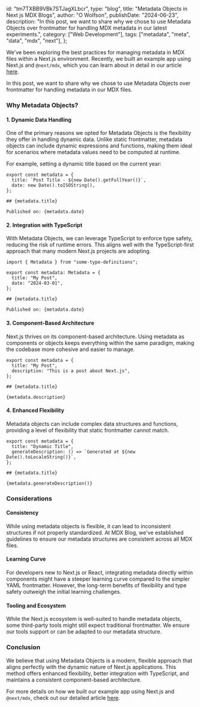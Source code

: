   id: "tm7TXBB9VBk7STJagXLbcr",
  type: "blog",
  title: "Metadata Objects in Next js MDX Blogs",
  author: "O Wolfson",
  publishDate: "2024-06-23",
  description:
    "In this post, we want to share why we chose to use Metadata Objects over frontmatter for handling MDX metadata in our latest experiments.",
  category: ["Web Development"],
  tags: ["metadata", "meta", "data", "mdx", "next"],
};

We've been exploring the best practices for managing metadata in MDX files within a Next.js environment. Recently, we built an example app using Next.js and `@next/mdx`, which you can learn about in detail in our article [here](https://www.mdxblog.io/blog/create-a-static-mdx-blog-with-next).

In this post, we want to share why we chose to use Metadata Objects over frontmatter for handling metadata in our MDX files.

### Why Metadata Objects?

#### 1. **Dynamic Data Handling**

One of the primary reasons we opted for Metadata Objects is the flexibility they offer in handling dynamic data. Unlike static frontmatter, metadata objects can include dynamic expressions and functions, making them ideal for scenarios where metadata values need to be computed at runtime.

For example, setting a dynamic title based on the current year:

```mdx
export const metadata = {
  title: `Post Title - ${new Date().getFullYear()}`,
  date: new Date().toISOString(),
};

## {metadata.title}

Published on: {metadata.date}
```

#### 2. **Integration with TypeScript**

With Metadata Objects, we can leverage TypeScript to enforce type safety, reducing the risk of runtime errors. This aligns well with the TypeScript-first approach that many modern Next.js projects are adopting.

```mdx
import { Metadata } from "some-type-definitions";

export const metadata: Metadata = {
  title: "My Post",
  date: "2024-03-01",
};

## {metadata.title}

Published on: {metadata.date}
```

#### 3. **Component-Based Architecture**

Next.js thrives on its component-based architecture. Using metadata as components or objects keeps everything within the same paradigm, making the codebase more cohesive and easier to manage.

```mdx
export const metadata = {
  title: "My Post",
  description: "This is a post about Next.js",
};

## {metadata.title}

{metadata.description}
```

#### 4. **Enhanced Flexibility**

Metadata objects can include complex data structures and functions, providing a level of flexibility that static frontmatter cannot match.

```mdx
export const metadata = {
  title: "Dynamic Title",
  generateDescription: () => `Generated at ${new Date().toLocaleString()}`,
};

## {metadata.title}

{metadata.generateDescription()}
```

### Considerations

#### **Consistency**

While using metadata objects is flexible, it can lead to inconsistent structures if not properly standardized. At MDX Blog, we've established guidelines to ensure our metadata structures are consistent across all MDX files.

#### **Learning Curve**

For developers new to Next.js or React, integrating metadata directly within components might have a steeper learning curve compared to the simpler YAML frontmatter. However, the long-term benefits of flexibility and type safety outweigh the initial learning challenges.

#### **Tooling and Ecosystem**

While the Next.js ecosystem is well-suited to handle metadata objects, some third-party tools might still expect traditional frontmatter. We ensure our tools support or can be adapted to our metadata structure.

### Conclusion

We believe that using Metadata Objects is a modern, flexible approach that aligns perfectly with the dynamic nature of Next.js applications. This method offers enhanced flexibility, better integration with TypeScript, and maintains a consistent component-based architecture.

For more details on how we built our example app using Next.js and `@next/mdx`, check out our detailed article [here](https://www.mdxblog.io/blog/create-a-static-mdx-blog-with-next).
